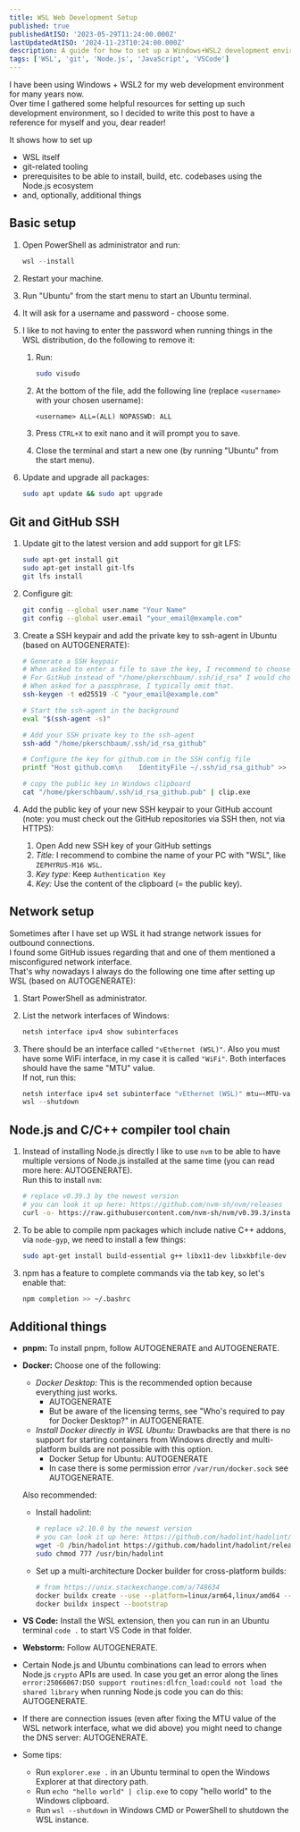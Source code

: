 ```yaml
---
title: WSL Web Development Setup
published: true
publishedAtISO: '2023-05-29T11:24:00.000Z'
lastUpdatedAtISO: '2024-11-23T10:24:00.000Z'
description: A guide for how to set up a Windows+WSL2 development environment for the Node.js ecosystem.
tags: ['WSL', 'git', 'Node.js', 'JavaScript', 'VSCode']
---
```


I have been using Windows + WSL2 for my web development environment for many years now.  
Over time I gathered some helpful resources for setting up such development environment, so I decided
to write this post to have a reference for myself and you, dear reader!

It shows how to set up

- WSL itself
- git-related tooling
- prerequisites to be able to install, build, etc. codebases using the Node.js ecosystem
- and, optionally, additional things

## Basic setup

1. Open PowerShell as administrator and run:

   ```powershell
   wsl --install
   ```

1. Restart your machine.
1. Run "Ubuntu" from the start menu to start an Ubuntu terminal.
1. It will ask for a username and password - choose some.
1. I like to not having to enter the password when running things in the WSL distribution, do the following to remove it:

   1. Run:

      ```sh
      sudo visudo
      ```

   1. At the bottom of the file, add the following line (replace `<username>` with your chosen username):

      ```txt
      <username> ALL=(ALL) NOPASSWD: ALL
      ```

   1. Press `CTRL+X` to exit nano and it will prompt you to save.
   1. Close the terminal and start a new one (by running "Ubuntu" from the start menu).

1. Update and upgrade all packages:

   ```sh
   sudo apt update && sudo apt upgrade
   ```

## Git and GitHub SSH

1. Update git to the latest version and add support for git LFS:

   ```sh
   sudo apt-get install git
   sudo apt-get install git-lfs
   git lfs install
   ```

1. Configure git:

   ```sh
   git config --global user.name "Your Name"
   git config --global user.email "your_email@example.com"
   ```

1. Create a SSH keypair and add the private key to ssh-agent in Ubuntu (based on <FancyAnchor href="https://docs.github.com/en/authentication/connecting-to-github-with-ssh/generating-a-new-ssh-key-and-adding-it-to-the-ssh-agent?platform=linux">AUTOGENERATE</FancyAnchor>):

   ```sh
   # Generate a SSH keypair
   # When asked to enter a file to save the key, I recommend to choose a different filename.
   # For GitHub instead of "/home/pkerschbaum/.ssh/id_rsa" I would choose "/home/pkerschbaum/.ssh/id_rsa_github"
   # When asked for a passphrase, I typically omit that.
   ssh-keygen -t ed25519 -C "your_email@example.com"

   # Start the ssh-agent in the background
   eval "$(ssh-agent -s)"

   # Add your SSH private key to the ssh-agent
   ssh-add "/home/pkerschbaum/.ssh/id_rsa_github"

   # Configure the key for github.com in the SSH config file
   printf "Host github.com\n    IdentityFile ~/.ssh/id_rsa_github" >> ~/.ssh/config

   # copy the public key in Windows clipboard
   cat "/home/pkerschbaum/.ssh/id_rsa_github.pub" | clip.exe
   ```

1. Add the public key of your new SSH keypair to your GitHub account (note: you must check out the GitHub repositories via SSH then, not via HTTPS):

   1. Open <FancyAnchor href="https://github.com/settings/ssh/new">Add new SSH key of your GitHub settings</FancyAnchor>
   1. _Title:_ I recommend to combine the name of your PC with "WSL", like `ZEPHYRUS-M16 WSL`.
   1. _Key type:_ Keep `Authentication Key`
   1. _Key:_ Use the content of the clipboard (= the public key).

## Network setup

Sometimes after I have set up WSL it had strange network issues for outbound connections.  
 I found some GitHub issues regarding that and one of them mentioned a misconfigured network interface.  
 That's why nowadays I always do the following one time after setting up WSL (based on <FancyAnchor href="https://github.com/microsoft/WSL/issues/7254#issuecomment-1202299443">AUTOGENERATE</FancyAnchor>):

1. Start PowerShell as administrator.
1. List the network interfaces of Windows:

   ```powershell
   netsh interface ipv4 show subinterfaces
   ```

1. There should be an interface called `"vEthernet (WSL)"`. Also you must have some WiFi interface, in my case it is called `"WiFi"`. Both interfaces should have the same "MTU" value.  
   If not, run this:

   ```powershell
   netsh interface ipv4 set subinterface "vEthernet (WSL)" mtu=<MTU-value-of-wifi-interface> store=persistent
   wsl --shutdown
   ```

## Node.js and C/C++ compiler tool chain

1. Instead of installing Node.js directly I like to use `nvm` to be able to have multiple versions of Node.js installed at the same time (you can read more here: <FancyAnchor href="https://pkerschbaum.com/tidbits/multiple-vs-code-instances-with-separate-nodejs-versions">AUTOGENERATE</FancyAnchor>).  
   Run this to install `nvm`:

   ```sh
   # replace v0.39.3 by the newest version
   # you can look it up here: https://github.com/nvm-sh/nvm/releases
   curl -o- https://raw.githubusercontent.com/nvm-sh/nvm/v0.39.3/install.sh | bash
   ```

1. To be able to compile npm packages which include native C++ addons, via `node-gyp`, we need to install a few things:

   ```sh
   sudo apt-get install build-essential g++ libx11-dev libxkbfile-dev libsecret-1-dev python-is-python3
   ```

1. npm has a feature to complete commands via the tab key, so let's enable that:

   ```sh
   npm completion >> ~/.bashrc
   ```

## Additional things

- **pnpm:** To install pnpm, follow <FancyAnchor href="https://pnpm.io/installation">AUTOGENERATE</FancyAnchor> and <FancyAnchor href="https://pnpm.io/completion">AUTOGENERATE</FancyAnchor>.
- **Docker:** Choose one of the following:

  - _Docker Desktop:_ This is the recommended option because everything just works.
    - <FancyAnchor href="https://www.docker.com/products/docker-desktop/">AUTOGENERATE</FancyAnchor>
    - But be aware of the licensing terms, see "Who's required to pay for Docker Desktop?" in <FancyAnchor href="https://www.docker.com/pricing/faq/">AUTOGENERATE</FancyAnchor>.
  - _Install Docker directly in WSL Ubuntu:_ Drawbacks are that there is no support for starting containers from Windows directly and multi-platform builds are not possible with this option.
    - Docker Setup for Ubuntu: <FancyAnchor href="https://docs.docker.com/engine/install/ubuntu/#install-using-the-repository">AUTOGENERATE</FancyAnchor>
    - In case there is some permission error `/var/run/docker.sock` see <FancyAnchor href="https://stackoverflow.com/a/52245490">AUTOGENERATE</FancyAnchor>.

  Also recommended:

  - Install hadolint:

    ```sh
    # replace v2.10.0 by the newest version
    # you can look it up here: https://github.com/hadolint/hadolint/releases
    wget -O /bin/hadolint https://github.com/hadolint/hadolint/releases/download/v2.10.0/hadolint-Linux-x86_64
    sudo chmod 777 /usr/bin/hadolint
    ```

  - Set up a multi-architecture Docker builder for cross-platform builds:

    ```sh
    # from https://unix.stackexchange.com/a/748634
    docker buildx create --use --platform=linux/arm64,linux/amd64 --name multi-platform-builder
    docker buildx inspect --bootstrap
    ```

- **VS Code:** Install the <FancyAnchor href="https://marketplace.visualstudio.com/items?itemName=ms-vscode-remote.remote-wsl">WSL extension</FancyAnchor>, then you can run in an Ubuntu terminal `code .` to start VS Code in that folder.
- **Webstorm:** Follow <FancyAnchor href="https://www.jetbrains.com/help/webstorm/how-to-use-wsl-development-environment-in-product.html#ws_wsl_node_interpreter_configure">AUTOGENERATE</FancyAnchor>.

- Certain Node.js and Ubuntu combinations can lead to errors when Node.js `crypto` APIs are used.
  In case you get an error along the lines `error:25066067:DSO support routines:dlfcn_load:could not load the shared library` when running Node.js code you can do this: <FancyAnchor href="https://askubuntu.com/questions/1409458/openssl-config-cuases-error-in-node-js-crypto-how-should-the-config-be-updated/1410124#1410124">AUTOGENERATE</FancyAnchor>.
- If there are connection issues (even after fixing the MTU value of the WSL network interface, what we did above) you might need to change the DNS server: <FancyAnchor href="https://github.com/microsoft/WSL/issues/7254#issuecomment-905767204">AUTOGENERATE</FancyAnchor>.
- Some tips:

  - Run `explorer.exe .` in an Ubuntu terminal to open the Windows Explorer at that directory path.
  - Run `echo "hello world" | clip.exe` to copy "hello world" to the Windows clipboard.
  - Run `wsl --shutdown` in Windows CMD or PowerShell to shutdown the WSL instance.
